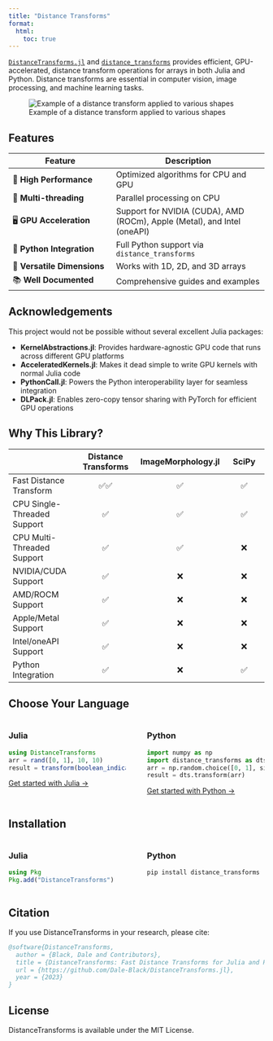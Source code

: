 ```yaml
---
title: "Distance Transforms"
format:
  html:
    toc: true
---
```


<style>
.add-space-r{
  padding-right: 2%;
}

.add-space-l{
  padding-left: 2%;
}
</style>

[`DistanceTransforms.jl`](julia/index.qmd) and [`distance_transforms`](python/index.qmd) provides efficient, GPU-accelerated, distance transform operations for arrays in both Julia and Python. Distance transforms are essential in computer vision, image processing, and machine learning tasks.

![Example of a distance transform applied to various shapes](images/various_dts.png)

## Features

| Feature | Description |
|---------|-------------|
| 🚀 **High Performance** | Optimized algorithms for CPU and GPU |
| 🧵 **Multi-threading** | Parallel processing on CPU |
| 🖥️ **GPU Acceleration** | Support for NVIDIA (CUDA), AMD (ROCm), Apple (Metal), and Intel (oneAPI) |
| 🐍 **Python Integration** | Full Python support via `distance_transforms` |
| 📏 **Versatile Dimensions** | Works with 1D, 2D, and 3D arrays |
| 📚 **Well Documented** | Comprehensive guides and examples |

## Acknowledgements

This project would not be possible without several excellent Julia packages:

- **KernelAbstractions.jl**: Provides hardware-agnostic GPU code that runs across different GPU platforms
- **AcceleratedKernels.jl**: Makes it dead simple to write GPU kernels with normal Julia code
- **PythonCall.jl**: Powers the Python interoperability layer for seamless integration
- **DLPack.jl**: Enables zero-copy tensor sharing with PyTorch for efficient GPU operations

## Why This Library?

| | Distance Transforms | ImageMorphology.jl | SciPy |
|-----------------------|:---------------------:|:---------------:|:---------------:|
| Fast Distance Transform     | ✅✅ | ✅ | ✅ |
| CPU Single-Threaded Support | ✅ | ✅ | ✅ |
| CPU Multi-Threaded Support  | ✅ | ✅ | ❌ |
| NVIDIA/CUDA Support         | ✅ | ❌ | ❌ |
| AMD/ROCM Support            | ✅ | ❌ | ❌ |
| Apple/Metal Support         | ✅ | ❌ | ❌ |
| Intel/oneAPI Support        | ✅ | ❌ | ❌ |
| Python Integration          | ✅ | ❌ | ✅ |

## Choose Your Language

:::: {.columns}

::: {.column width="50%" .add-space-r}
### Julia

```julia
using DistanceTransforms
arr = rand([0, 1], 10, 10)
result = transform(boolean_indicator(arr))
```

[Get started with Julia →](julia/index.qmd)
:::

::: {.column width="50%" .add-space-l}
### Python

```python
import numpy as np
import distance_transforms as dts
arr = np.random.choice([0, 1], size=(10, 10)).astype(np.float32)
result = dts.transform(arr)
```

[Get started with Python →](python/index.qmd)
:::

::::

## Installation

:::: {.columns}

::: {.column width="50%" .add-space-r}
### Julia
```julia
using Pkg
Pkg.add("DistanceTransforms")
```
:::

::: {.column width="50%" .add-space-l}
### Python
```bash
pip install distance_transforms
```
:::

::::

## Citation

If you use DistanceTransforms in your research, please cite:

```bibtex
@software{DistanceTransforms,
  author = {Black, Dale and Contributors},
  title = {DistanceTransforms: Fast Distance Transforms for Julia and Python},
  url = {https://github.com/Dale-Black/DistanceTransforms.jl},
  year = {2023}
}
```

## License

DistanceTransforms is available under the MIT License.